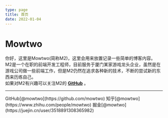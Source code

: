 ```yaml
---
type: page
title: 首页
date: 2022-01-04
---
```


# Mowtwo

你好，这里是Mowtwo(简称M2)，这里会用来放置记录一些简单的博客内容。  
M2是一个在职的前端开发工程师，目前服务于厦门某家游戏龙头企业，虽然是在游戏公司做一些前端工作，但是M2仍然在追求各种新的技术，不断的尝试新的东西来历练自己。  
如果对M2有兴趣可以关注M2的 **[GitHub](https://github.com/mowtwo)** 。

---

<div className="related">
  <span>GitHub[@mowtwo](https://github.com/mowtwo)</span>
  <span>知乎[@mowtwo](https://www.zhihu.com/people/mowtwo)</span>
  <span>掘金[@mowtwo](https://juejin.cn/user/3518891308365982)</span>
</div>
